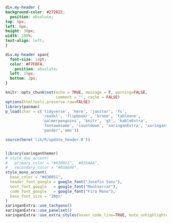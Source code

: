 ```css
div.my-header {
background-color: #272822;
  position: absolute;
top: 0px;
left: 0px;
height: 30px;
width: 100%;
text-align: left;
}

div.my-header span{
  font-size: 14pt;
  color: #F7F8FA;
    position: absolute;
  left: 15px;
  bottom: 2px;
}
````

```r
knitr::opts_chunk$set(echo = TRUE, message = F, warning=FALSE, 
                      comment = "", cache = FALSE)
options(htmltools.preserve.raw=FALSE)
library(pacman)
p_load(char = c('tidyverse', 'here', 'janitor', 'fs', 
                'readxl', 'flipbookr', 'broom', 'tableone',
                'palmerpenguins', 'knitr', 'gt', 'kableExtra',
                'fontawesome', 'countdown', 'xaringanExtra', 'xaringanthemer',
                'pander','emo'))

source(here('lib/R/update_header.R'))



```

```r
library(xaringanthemer)
# style_duo_accent(
#   primary_color = "#830051",  #035AA6",
#   secondary_color = "#03A696",
style_mono_accent(
  base_color = "#830051",
  header_font_google = google_font("Josefin Sans"),
  text_font_google   = google_font("Montserrat"),
  code_font_google   = google_font("Fira Mono"),
  base_font_size = "20px"
)
xaringanExtra::use_tachyons()
xaringanExtra::use_panelset()
xaringanExtra::use_extra_styles(hover_code_line=TRUE, mute_unhighlighted_code = TRUE)
```

